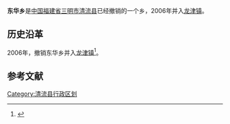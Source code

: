 {{中国乡级行政区
| 行政区全称 = 东华乡
| 景观照片文件名 =
| 景观照片描述 =
| 汉语拼音 =
| 通用拼音 =
| 注音符號 =
| 其它标音类型1 =
| 其它标音1 =
| 其它标音类型2 =
| 其它标音2 =
| 其它语言类型1 =
| 其它语言地名1 =
| 其它语言类型2 =
| 其它语言地名2 =
| 上级行政区 = [[福建省|福建省]][[三明市|三明市]][[清流县|清流县]]
| 行政区类别 = [[乡|乡]]
| 行政区划代码 =
| 地理坐标 =
| 总面积 =
| 户籍人口 =
| 户籍人口年份 =
| 常住人口 =
| 常住人口年份 =
| 人口密度 =
| 行政区划 =
| 官方网站 =
| 政府驻地 =长兴南街17号
| 邮政编码 =
| 毗邻行政区 =
| 位置图文件名 =
| 位置图描述 =
}}
'''东华乡'''是[[中华人民共和国|中国]][[福建省|福建省]][[三明市|三明市]][[清流县|清流县]]已经撤销的一个乡，2006年并入[[龙津镇_(清流县)|龙津镇]]。

== 历史沿革 ==
2006年，撤销东华乡并入[[龙津镇_(清流县)|龙津镇]]<ref>{{cite web|author=福建省人民政府|title=福建省人民政府关于同意清流县撤销东华乡并入龙津镇的批复|url=http://www.fujian.gov.cn/zfxxgkl/xxgkml/jgzz/mzcjbzzc/200805/t20080528_72384.htm|accessdate=2011-11-23|date=2006-09-25|year=2006|deadurl=yes|archiveurl=https://archive.is/20120801083817/http://www.fujian.gov.cn/zfxxgkl/xxgkml/jgzz/mzcjbzzc/200805/t20080528_72384.htm|archivedate=2012-08-01}}</ref>。

== 参考文献 ==
<references/>

{{清流县行政区划}}
{{福建小作品}}

[[Category:清流县行政区划|Category:清流县行政区划]]